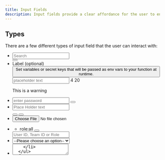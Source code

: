 ```yaml
---
title: Input Fields
description: Input fields provide a clear affordance for the user to enter and edit text, be easily discoverable, efficient and accessible. They typically appear in forms or dialogue modals.
---
```


## Types

There are a few different types of input field that the user can interact with:

<Preview center>

<form class="form">
  <ul class="form-list">
    <li class="form-item">
      <div class="input-text-wrapper is-with-end-button">
        <input type="search" placeholder="Search" />
        <div class="icon-search" aria-hidden="true"></div>
        <button class="x-button" aria-label="Clear search">
          <span class="icon-x" aria-hidden="true"></span>
        </button>
      </div>
    </li>
    <li class="form-item">
      <label class="label is-required">Label</label>
      <span class="optional">(optional)</span>
      <button class="tooltip" aria-label="variables info">
        <span class="icon-info" aria-hidden="true"></span>
        <span class="tooltip-popup" role="tooltip">
          Set variables or secret keys that will be passed as env vars to your
          function at runtime.
        </span>
      </button>
      <div class="input-text-wrapper">
        <input
          type="text"
          class="input-text is-warning u-padding-inline-end-56"
          placeholder="placeholder text"
        />
        <span class="text-counter">
          <span class="text-counter-count">4</span>
          <span class="text-counter-separator"></span>
          <span class="text-counter-max">20</span>
        </span>
      </div>
      <p class="helper u-warning u-margin-block-start-8">
        <span class="icon-exclamation" aria-hidden="true"></span>
        <span class="text">This is a warning</span>
      </p>
    </li>
    <li class="form-item">
      <div class="input-text-wrapper">
        <input
          type="password"
          class="input-text"
          placeholder="enter password"
        />
        <button class="show-password-button" aria-label="show password">
          <span class="icon-eye" aria-hidden="true"></span>
        </button>
      </div>
    </li>
    <li class="form-item">
      <div class="input-text-wrapper" style="--amount-of-buttons:2">
        <input type="text" placeholder="Place Holder text" />
        <div class="options-list">
          <button
            class="options-list-button"
            aria-label="show password / hide password"
          >
            <span class="icon-eye" aria-hidden="true"></span>
          </button>
          <button class="options-list-button" aria-label="copy text">
            <span class="icon-duplicate" aria-hidden="true"></span>
          </button>
        </div>
      </div>
    </li>
    <li class="form-item">
      <input type="file" name="file" id="file-file" size="1" required="" />
    </li>
    <li class="form-item">
      <div class="tags-input">
        <div class="tags">
          <ul class="tags-list">
            <li class="tags-item">
              <div class="input-tag">
                <span class="tag-text">role:all</span>
                <button
                  class="input-tag-delete-button"
                  aria-label="delete all:role tag"
                >
                  <span class="icon-x" aria-hidden="true"></span>
                </button>
              </div>
            </li>
          </ul>
        </div>
        <input
          type="text"
          class="tags-input-text"
          placeholder="User ID, Team ID or Role"
        />
      </div>
    </li>
    <li class="form-item">
      <div class="select">
        <select name="pets" id="pet-select">
          <option value="">--Please choose an option--</option>
          <option value="dog">Dog</option>
          <option value="cat">Cat</option>
          <option value="hamster">Hamster</option>
          <option value="parrot">Parrot</option>
          <option value="spider">Spider</option>
          <option value="goldfish">Goldfish</option>
        </select>
        <span class="icon-cheveron-down" aria-hidden="true"></span>
      </div>
    </li>
    <li class="form-item">
      <textarea class="input-text" placeholder="Type here..." />
    </li>
  </ul>
</form>

</Preview>

## States

States can be applied to all inputs fields:

| Attribute  | Type     |                                                                                                                          |
| ---------- | -------- | ------------------------------------------------------------------------------------------------------------------------ |
| -          | Default  | Default text input                                                                                                       |
| `disabled` | Disabled | Used in case the user can’t interact with an input field                                                                 |
| `readonly` | Readonly | Used in case the user can’t change the content in the input field. Sometimes in read-only fields there is a copy button. |

<Preview center>
  <form class="form">
    <ul class="form-list">
      <li class="form-item">
        <input type="text" class="input-text" value="Appwrite" />
      </li>
      <li class="form-item">
        <input type="text" class="input-text" value="Appwrite" disabled />
      </li>
      <li class="form-item">
        <input type="text" class="input-text" value="Appwrite" readonly />
      </li>
    </ul>
  </form>
</Preview>

## Helper Text

A helper text provides assistance to the user in completing an input field. Use `helper` class to add a helper text below an input field.

| Class       | Type    |                                                                                                                                                            |
| ----------- | ------- | ---------------------------------------------------------------------------------------------------------------------------------------------------------- |
| -           | Default | Used to provide information about what should be entered into the input field.                                                                             |
| `u-success` | Success | An indication that the information entered into a field is valid/correct.                                                                                  |
| `u-warning` | Warning | Used underneath the input field when the user provides incorrect information. This message should provide contextual instructions on how to fix the error. |
| `u-error`   | Error   | An indication that the information entered into a field is invalid/incorrect.                                                                              |

<Preview center>
  <p class="helper">
    <span class="icon-info" aria-hidden="true"></span>
    <span class="text">This is a helper</span>
  </p>
  <p class="helper u-success">
    <span class="icon-check-circle" aria-hidden="true"></span>
    <span class="text">This is success</span>
  </p>
  <p class="helper u-warning">
    <span class="icon-exclamation" aria-hidden="true"></span>
    <span class="text">This is a warning</span>
  </p>
  <p class="helper u-error">
    <span class="icon-exclamation-circle" aria-hidden="true"></span>
    <span class="text">This is an error</span>
  </p>

</Preview>

## Input with All Parameters Applied

<Preview center overflow>
  <div>
    <label class="label is-required">Common label</label>
    <span class="optional">(optional)</span>
    <button class="tooltip" aria-label="variables info">
      <span class="icon-info" aria-hidden="true"></span>
      <span class="tooltip-popup" role="tooltip">
        Set variables or secret keys that will be passed as env vars to your
        function at runtime.
      </span>
    </button>
    <div class="input-text-wrapper">
      <input
        type="text"
        class="input-text is-warning u-padding-inline-end-56"
        placeholder="placeholder text"
      />
      <span class="text-counter">
        <span class="text-counter-count">4</span>
        <span class="text-counter-separator"></span>
        <span class="text-counter-max">20</span>
      </span>
    </div>
    <p class="helper u-warning u-margin-block-start-8">
      <span class="icon-exclamation" aria-hidden="true"></span>
      <span class="text">This is a warning</span>
    </p>
  </div>
</Preview>
